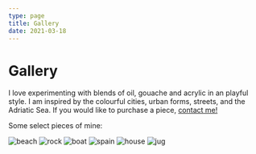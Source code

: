 ```yaml
---
type: page
title: Gallery
date: 2021-03-18
---
```


# Gallery

I love experimenting with blends of oil, gouache and acrylic in an playful style. I am inspired by the colourful cities, urban forms, streets, and the Adriatic Sea. If you would like to purchase a piece, [contact me!](mailto:adriana.ceric@gmail.com)

Some select pieces of mine:

![beach](/images/beach.jpg)
![rock](/images/rock.jpg)
![boat](/images/boat.jpg)
![spain](/images/spain.webp)
![house](/images/house.jpg)
![jug](/images/jug.jpg)
